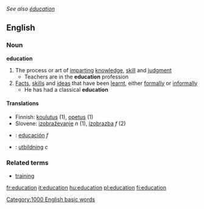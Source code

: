 ''See also [[éducation]]''
==English==
===Noun===
{{wikipedia}}
'''education'''
#The process or art of [[imparting]] [[knowledge]], [[skill]] and [[judgment]]
#* Teachers are in the '''education''' profession
#[[Fact]]s, [[skill]]s and [[idea]]s that have been [[learnt]], either [[formally]] or [[informally]]
#* He has had a classical '''education'''

====Translations====
*Finnish: [[koulutus]] (1), [[opetus]] (1)
*Slovene: [[izobraževanje]] ''n'' (1), [[izobrazba]] ''f'' (2)
*{{es}}: [[educación]] ''f''
*{{sv}}: [[utbildning]] ''c''

===Related terms===
*[[training]]

[[Category:1000 English basic words]]

[[fr:education]]
[[it:education]]
[[hu:education]]
[[pl:education]]
[[fi:education]]